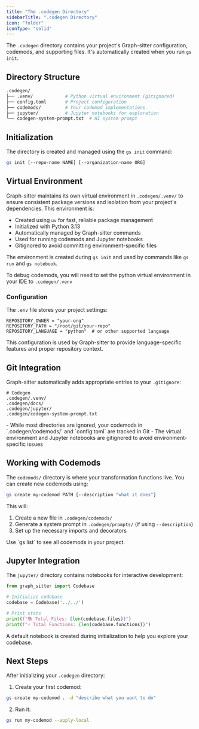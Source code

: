 ```yaml
---
title: "The .codegen Directory"
sidebarTitle: ".codegen Directory"
icon: "folder"
iconType: "solid"
---
```


The `.codegen` directory contains your project's Graph-sitter configuration, codemods, and supporting files. It's automatically created when you run `gs init`.

## Directory Structure

```bash
.codegen/
├── .venv/            # Python virtual environment (gitignored)
├── config.toml       # Project configuration
├── codemods/         # Your codemod implementations
├── jupyter/          # Jupyter notebooks for exploration
└── codegen-system-prompt.txt  # AI system prompt
```

## Initialization

The directory is created and managed using the `gs init` command:

```bash
gs init [--repo-name NAME] [--organization-name ORG]
```


## Virtual Environment

Graph-sitter maintains its own virtual environment in `.codegen/.venv/` to ensure consistent package versions and isolation from your project's dependencies. This environment is:

- Created using `uv` for fast, reliable package management
- Initialized with Python 3.13
- Automatically managed by Graph-sitter commands
- Used for running codemods and Jupyter notebooks
- Gitignored to avoid committing environment-specific files

The environment is created during `gs init` and used by commands like `gs run` and `gs notebook`.

<Note>To debug codemods, you will need to set the python virtual environment in your IDE to `.codegen/.venv`</Note>

### Configuration

The `.env` file stores your project settings:

```env
REPOSITORY_OWNER = "your-org"
REPOSITORY_PATH = "/root/git/your-repo"
REPOSITORY_LANGUAGE = "python"  # or other supported language
```

This configuration is used by Graph-sitter to provide language-specific features and proper repository context.

## Git Integration

Graph-sitter automatically adds appropriate entries to your `.gitignore`:

```gitignore
# Codegen
.codegen/.venv/
.codegen/docs/
.codegen/jupyter/
.codegen/codegen-system-prompt.txt
```

<Info>
- While most directories are ignored, your codemods in `.codegen/codemods/` and `config.toml` are tracked in Git
- The virtual environment and Jupyter notebooks are gitignored to avoid environment-specific issues
</Info>

## Working with Codemods

The `codemods/` directory is where your transformation functions live. You can create new codemods using:

```bash
gs create my-codemod PATH [--description "what it does"]
```

This will:
1. Create a new file in `.codegen/codemods/`
2. Generate a system prompt in `.codegen/prompts/` (if using `--description`)
3. Set up the necessary imports and decorators

<Tip>
Use `gs list` to see all codemods in your project.
</Tip>

## Jupyter Integration

The `jupyter/` directory contains notebooks for interactive development:

```python
from graph_sitter import Codebase

# Initialize codebase
codebase = Codebase('../../')

# Print stats
print(f"📚 Total Files: {len(codebase.files)}")
print(f"⚡ Total Functions: {len(codebase.functions)}")
```

<Note>
A default notebook is created during initialization to help you explore your codebase.
</Note>

## Next Steps

After initializing your `.codegen` directory:

1. Create your first codemod:
```bash
gs create my-codemod . -d "describe what you want to do"
```

2. Run it:
```bash
gs run my-codemod --apply-local
```

